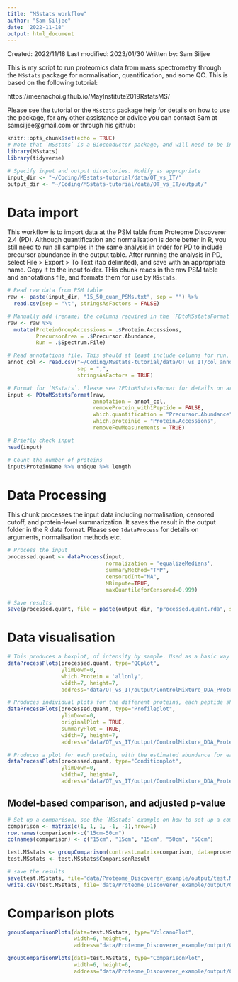 ```yaml
---
title: "MSstats workflow"
author: "Sam Siljee"
date: '2022-11-18'
output: html_document
---
```


Created: 2022/11/18
Last modified: 2023/01/30
Written by: Sam Siljee

This is my script to run proteomics data from mass spectrometry through the `MSstats` package for normalisation, quantification, and some QC.
This is based on the following tutorial:

https://meenachoi.github.io/MayInstitute2019RstatsMS/

Please see the tutorial or the `MSstats` package help for details on how to use the package, for any other assistance or advice you can contact Sam at samsiljee@gmail.com or through his github:

```r
knitr::opts_chunk$set(echo = TRUE)
# Note that `MSstats` is a Bioconductor package, and will need to be installed through Biocondutor rather than CRAN; BiocManager::install("MSstats")
library(MSstats)
library(tidyverse)

# Specify input and output directories. Modify as appropriate
input_dir <- "~/Coding/MSstats-tutorial/data/OT_vs_IT/"
output_dir <- "~/Coding/MSstats-tutorial/data/OT_vs_IT/output/"
```

# Data import
This workflow is to import data at the PSM table from Proteome Discoverer 2.4 (PD). Although quantification and normalisation is done better in R, you still need to run all samples in the same analysis in order for PD to include precursor abundance in the output table.
After running the analysis in PD, select File > Export > To Text (tab delimited), and save with an appropriate name. Copy it to the input folder.
THis chunk reads in the raw PSM table and annotations file, and formats them for use by `MSstats`. 

```r
# Read raw data from PSM table
raw <- paste(input_dir, "15_50_quan_PSMs.txt", sep = "") %>%
  read.csv(sep = "\t", stringsAsFactors = FALSE)

# Manually add (rename) the columns required in the `PDtoMSstatsFormat` call
raw <- raw %>%
  mutate(ProteinGroupAccessions = .$Protein.Accessions,
         PrecursorArea = .$Precursor.Abundance,
         Run = .$Spectrum.File)

# Read annotations file. This should at least include columns for run, condition, and biological replicate. Every row should be a seperate run
annot_col <- read.csv("~/Coding/MSstats-tutorial/data/OT_vs_IT/col_annotation.csv",
                      sep = ",",
                      stringsAsFactors = TRUE)

# Format for `MSstats`. Please see ?PDtoMSstatsFormat for details on arguments
input <- PDtoMSstatsFormat(raw, 
                           annotation = annot_col,
                           removeProtein_with1Peptide = FALSE,
                           which.quantification = "Precursor.Abundance",
                           which.proteinid = "Protein.Accessions",
                           removeFewMeasurements = TRUE)

# Briefly check input
head(input)

# Count the number of proteins
input$ProteinName %>% unique %>% length
```

# Data Processing
This chunk processes the input data including normalisation, censored cutoff, and protein-level summarization. It saves the result in the output folder in the R data format. Please see `?dataProcess` for details on arguments, normalisation methods etc.

```r
# Process the input
processed.quant <- dataProcess(input,
                               normalization = 'equalizeMedians',
                               summaryMethod="TMP",
                               censoredInt="NA",
                               MBimpute=TRUE,
                               maxQuantileforCensored=0.999)

# Save results
save(processed.quant, file = paste(output_dir, "processed.quant.rda", sep = ""))
```

# Data visualisation

```r
# This produces a boxplot, of intensity by sample. Used as a basic way to check normalisation
dataProcessPlots(processed.quant, type="QCplot", 
                 ylimDown=0, 
                 which.Protein = 'allonly',
                 width=7, height=7,  
                 address="data/OT_vs_IT/output/ControlMixture_DDA_ProteomeDiscoverer_")

# Produces individual plots for the different proteins, each peptide shown in a different colour
dataProcessPlots(processed.quant, type="Profileplot", 
                 ylimDown=0, 
                 originalPlot = TRUE,
                 summaryPlot = TRUE,
                 width=7, height=7,  
                 address="data/OT_vs_IT/output/ControlMixture_DDA_ProteomeDiscoverer_")

# Produces a plot for each protein, with the estimated abundance for each protein as based on the modified mixed linear effects model used by `MSstats`
dataProcessPlots(processed.quant, type="Conditionplot", 
                 ylimDown=0, 
                 width=7, height=7,  
                 address="data/OT_vs_IT/output/ControlMixture_DDA_ProteomeDiscoverer_")
```

## Model-based comparison, and adjusted p-value

```r
# Set up a comparison, see the `MSstats` example on how to set up a comparison matrix for more than two conditions
comparison <- matrix(c(1, 1, 1, -1, -1),nrow=1)
row.names(comparison)<-c("15cm-50cm")
colnames(comparison) <- c("15cm", "15cm", "15cm", "50cm", "50cm")

test.MSstats <- groupComparison(contrast.matrix=comparison, data=processed.quant)
test.MSstats <- test.MSstats$ComparisonResult

# save the results
save(test.MSstats, file='data/Proteome_Discoverer_example/output/test.MSstats.rda')
write.csv(test.MSstats, file='data/Proteome_Discoverer_example/output/ControlMixture_DDA_ProteomeDiscoverer_testResult_byMSstats.csv')
```

# Comparison plots

```r
groupComparisonPlots(data=test.MSstats, type="VolcanoPlot",
                     width=6, height=6,
                     address="data/Proteome_Discoverer_example/output/ControlMixture_DDA_ProteomeDiscoverer_")

groupComparisonPlots(data=test.MSstats, type="ComparisonPlot",
                     width=6, height=6,
                     address="data/Proteome_Discoverer_example/output/ControlMixture_DDA_ProteomeDiscoverer_")

```